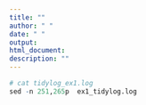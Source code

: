```yaml
---
title: ""
author: " "
date: " "
output:
html_document:
description: ""
---
```


```r
# cat tidylog_ex1.log
sed -n 251,265p  ex1_tidylog.log
```
